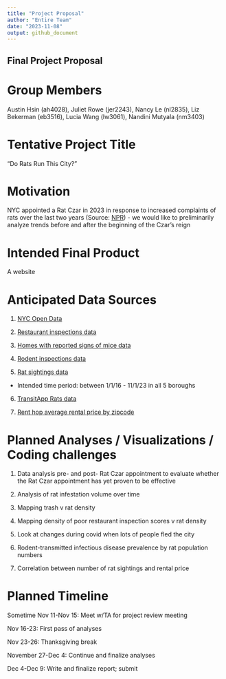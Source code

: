 ```yaml
---
title: "Project Proposal"
author: "Entire Team"
date: "2023-11-08"
output: github_document
---
```


## Final Project Proposal

# Group Members

Austin Hsin (ah4028), Juliet Rowe (jer2243), Nancy Le (nl2835), Liz Bekerman (eb3516), Lucia Wang (lw3061), Nandini Mutyala (nm3403) 

# Tentative Project Title

"Do Rats Run This City?"

# Motivation

NYC appointed a Rat Czar in 2023 in response to increased complaints of rats over the last two years (Source: [NPR](https://www.npr.org/2023/04/13/1169851616/new-york-city-appointed-a-rat-czar-her-job-will-be-a-tall-ask)) - we would like to preliminarily analyze trends before and after the beginning of the Czar’s reign 

# Intended Final Product

A website 

# Anticipated Data Sources

1. [NYC Open Data](https://data.cityofnewyork.us/Health/DOHMH-New-York-City-Restaurant-Inspection-Results/43nn-pn8j) 

2. [Restaurant inspections data](https://data.cityofnewyork.us/Health/DOHMH-New-York-City-Restaurant-Inspection-Results/43nn-pn8j)

3. [Homes with reported signs of mice data](https://a816-dohbesp.nyc.gov/IndicatorPublic/beta/data-explorer/mice-and-rats/?id=2394#display=summary)

4. [Rodent inspections data](https://data.cityofnewyork.us/Health/Rodent-Inspection/p937-wjvj) 

5. [Rat sightings data](https://data.cityofnewyork.us/Social-Services/Rat-Sightings/3q43-55fe) 

 - Intended time period: between 1/1/16 - 11/1/23 in all 5 boroughs 

6. [TransitApp Rats data](https://transitapp.com/rats)  

7. [Rent hop average rental price by zipcode](https://www.renthop.com/average-rent-in/new-york-ny) 

# Planned Analyses / Visualizations / Coding challenges 

1. Data analysis pre- and post- Rat Czar appointment to evaluate whether the Rat Czar appointment has yet proven to be effective 

2. Analysis of rat infestation volume over time 

3. Mapping trash v rat density 

4. Mapping density of poor restaurant inspection scores v rat density 

5. Look at changes during covid when lots of people fled the city 

6. Rodent-transmitted infectious disease prevalence by rat population numbers 

7. Correlation between number of rat sightings and rental price 

# Planned Timeline 

Sometime Nov 11-Nov 15: Meet w/TA for project review meeting  

Nov 16-23: First pass of analyses 

Nov 23-26: Thanksgiving break 

November 27-Dec 4: Continue and finalize analyses 

Dec 4-Dec 9: Write and finalize report; submit 